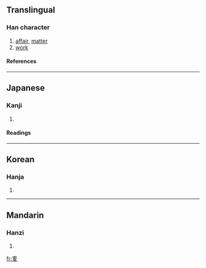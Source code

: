==Translingual==
===Han character===
{{Han char|rn=29|rad=又|as=05|sn=7|four=|canj=十中水 (JLE)}}
# [[affair]], [[matter]]
# [[work]]
====References====
{{Han ref|kx=0165.360|dkj=03146|dj=0376.160|hdz=10394.100|uh=53D3|ud=21459}}
----
==Japanese==
===Kanji===
{{ja-kanji|grade=|rs=又05}}
# {{defn|Japanese}} 
====Readings====
{{ja-readings|on=[[し]] (shi), [[ず]] (zu)|kun=[[こと]] (koto)}}
----
==Korean==
===Hanja===
{{ko-hanja|hangeul=사|rv=sa|mr=sa}}
# {{defn|Korean}}
----
==Mandarin==
===Hanzi===
{{cmn-hanzi|pin=[[shì]] ([[shi4]])|wg=shih<sup>4</sup>}}
# {{defn|Mandarin}}

[[fr:叓]]